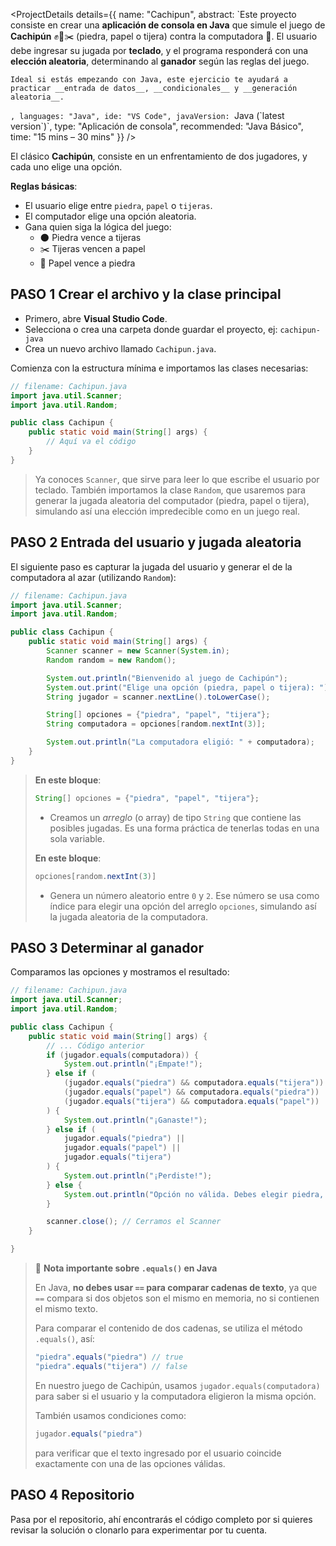 <FloatingToC/>

<ProjectDetails 
  details={{
    name: "Cachipun",
    abstract: `Este proyecto consiste en crear una __aplicación de consola en Java__ que simule el juego de __Cachipún__ ✊📄✂️ (piedra, papel o tijera) contra la computadora 🤖. El usuario debe ingresar su jugada por __teclado__, y el programa responderá con una **elección aleatoria**, determinando al **ganador** según las reglas del juego.
    
    Ideal si estás empezando con Java, este ejercicio te ayudará a practicar __entrada de datos__, __condicionales__ y __generación aleatoria__.
`,
    languages: "Java",
    ide: "VS Code",
    javaVersion: `Java (\`latest version\`)`,
    type: "Aplicación de consola",
    recommended: "Java Básico",
    time: "15 mins – 30 mins"
  }}
/>


El clásico **Cachipún**, consiste en un enfrentamiento de dos jugadores, y cada uno elige una opción.

__Reglas básicas__:

* El usuario elige entre `piedra`, `papel` o `tijeras`.
* El computador elige una opción aleatoria.
* Gana quien siga la lógica del juego:
    - 🌑 Piedra vence a tijeras  
    - ✂️ Tijeras vencen a papel  
    - 📄 Papel vence a piedra


## PASO 1 Crear el archivo y la clase principal

- Primero, abre __Visual Studio Code__.
- Selecciona o crea una carpeta donde guardar el proyecto, ej: `cachipun-java`
- Crea un nuevo archivo llamado `Cachipun.java`.

Comienza con la estructura mínima e importamos las clases necesarias:

```java
// filename: Cachipun.java
import java.util.Scanner;
import java.util.Random;

public class Cachipun {
    public static void main(String[] args) {
        // Aquí va el código
    }
}
```

> Ya conoces `Scanner`, que sirve para leer lo que escribe el usuario por teclado. También importamos la clase `Random`, que usaremos para generar la jugada aleatoria del computador (piedra, papel o tijera), simulando así una elección impredecible como en un juego real.

## PASO 2 Entrada del usuario y jugada aleatoria

El siguiente paso es capturar la jugada del usuario y generar el de la computadora al azar (utilizando `Random`):


```java
// filename: Cachipun.java
import java.util.Scanner;
import java.util.Random;

public class Cachipun {
    public static void main(String[] args) {
        Scanner scanner = new Scanner(System.in);
        Random random = new Random();

        System.out.println("Bienvenido al juego de Cachipún");
        System.out.print("Elige una opción (piedra, papel o tijera): ");
        String jugador = scanner.nextLine().toLowerCase();

        String[] opciones = {"piedra", "papel", "tijera"};
        String computadora = opciones[random.nextInt(3)];

        System.out.println("La computadora eligió: " + computadora);
    }
}
```


> __En este bloque__:
> ```java
> String[] opciones = {"piedra", "papel", "tijera"};
> ```
> - Creamos un *arreglo* (o array) de tipo `String` que contiene las posibles jugadas. Es una forma práctica de tenerlas todas en una sola variable.  
>
> __En este bloque__:
> ```java
> opciones[random.nextInt(3)]
> ```
> - Genera un número aleatorio entre `0` y `2`. Ese número se usa como índice para elegir una opción del arreglo `opciones`, simulando así la jugada aleatoria de la computadora.


## PASO 3 Determinar al ganador

Comparamos las opciones y mostramos el resultado:

```java
// filename: Cachipun.java
import java.util.Scanner;
import java.util.Random;

public class Cachipun {
    public static void main(String[] args) {
        // ... Código anterior
        if (jugador.equals(computadora)) {
            System.out.println("¡Empate!");
        } else if (
            (jugador.equals("piedra") && computadora.equals("tijera")) ||
            (jugador.equals("papel") && computadora.equals("piedra")) ||
            (jugador.equals("tijera") && computadora.equals("papel"))
        ) {
            System.out.println("¡Ganaste!");
        } else if (
            jugador.equals("piedra") ||
            jugador.equals("papel") ||
            jugador.equals("tijera")
        ) {
            System.out.println("¡Perdiste!");
        } else {
            System.out.println("Opción no válida. Debes elegir piedra, papel o tijera.");
        }

        scanner.close(); // Cerramos el Scanner
    }

}
```

> 📌 **Nota importante sobre `.equals()` en Java**
>
> En Java, **no debes usar `==` para comparar cadenas de texto**, ya que `==` compara si dos objetos son el mismo en memoria, no si contienen el mismo texto.
>
> Para comparar el contenido de dos cadenas, se utiliza el método `.equals()`, así:
>
> ```java
> "piedra".equals("piedra") // true
> "piedra".equals("tijera") // false
> ```
>
> En nuestro juego de Cachipún, usamos `jugador.equals(computadora)` para saber si el usuario y la computadora eligieron la misma opción.
>
> También usamos condiciones como:
>
> ```java
> jugador.equals("piedra")
> ```
>
> para verificar que el texto ingresado por el usuario coincide exactamente con una de las opciones válidas.

## PASO 4 Repositorio

Pasa por el repositorio, ahí encontrarás el código completo por si quieres revisar la solución o clonarlo para experimentar por tu cuenta.

<GitHubRepo
  owner="mc-herrera-90"
  repo="cachipun-java"
/>